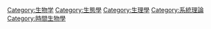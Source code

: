 {{Commonscat|Homeostasis}}

[[Category:生物学|Category:生物学]]
[[Category:生態學|Category:生態學]]
[[Category:生理學|Category:生理學]]
[[Category:系統理論|Category:系統理論]]
[[Category:時間生物學|Category:時間生物學]]